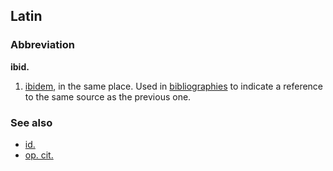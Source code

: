 ==Latin==
===Abbreviation===
'''ibid.'''
#[[ibidem]], in the same place. Used in [[bibliography|bibliographies]] to indicate a reference to the same source as the previous one.
===See also===
*[[id.]]
*[[op. cit.]]